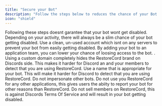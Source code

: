```yaml
---
title: "Secure your Bot"
description: "Follow the steps below to reduces the chance of your Bot getting banned."
icon: "shield"
---
```

<Note>Following these steps doesnt garantee that your bot wont get disabled. Depending on your activity, there will always be a slim chance of your bot getting disabled.</Note>
<CardGroup cols={1}>
  <Card title="Do not use your main account!" icon="square-1" color="#ea5a0c">
    Use a clean, un-used account which isnt on any servers to prevent your bot from easily getting disabled.
  </Card>
  <Card title="Add the bot to an application team." icon="square-2" color="#0285c7">
    By adding your bot to an application team, you can lower your chance of loosing access to the bot.  .
  </Card>
  <Card title="Use a custom domain." icon="square-3" color="#16a34a">
    Using a custom domain completely hides the RestoreCord brand on Discords side. This makes it harder for Discord an and your members to detect that you are using RestoreCord.
  </Card>
  <Card title="Use an appropriate bot name." icon="square-4" color="#dc2626">
    Use a name that is appropriate for your bot. This will make it harder for Discord to detect that you are using RestoreCord. Do not impersonate other bots.
  </Card>
  <Card title="Only use the bot for RestoreCord." icon="square-5" color="#dc2626">
    Do not use you RestoreCord for any other applications, this gives users the abiity to report your bot for other reasons than RestoreCord.
  </Card>
  <Card title="Do not sell Members on RestoreCord." icon="square-6" color="#dc2626">
    Do not sell members on RestoreCord, this is against Discords Terms Of Service and will result in your bot getting disabled.
  </Card>
</CardGroup>
